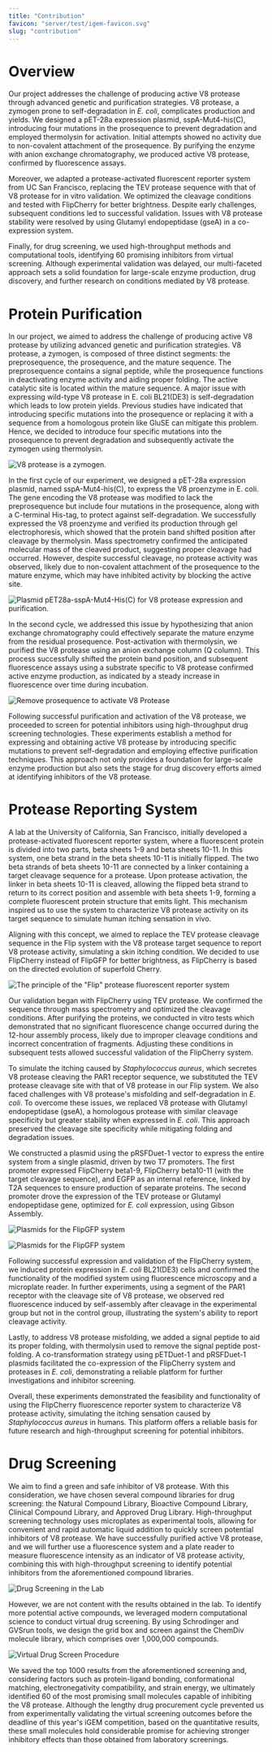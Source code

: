 ```yaml
---
title: "Contribution"
favicon: "server/test/igem-favicon.svg"
slug: "contribution"
---
```


# Overview

Our project addresses the challenge of producing active V8 protease through advanced genetic and purification strategies. V8 protease, a zymogen prone to self-degradation in _E. coli_, complicates production and yields. We designed a pET-28a expression plasmid, sspA-Mut4-his(C), introducing four mutations in the prosequence to prevent degradation and employed thermolysin for activation. Initial attempts showed no activity due to non-covalent attachment of the prosequence. By purifying the enzyme with anion exchange chromatography, we produced active V8 protease, confirmed by fluorescence assays.

Moreover, we adapted a protease-activated fluorescent reporter system from UC San Francisco, replacing the TEV protease sequence with that of V8 protease for in vitro validation. We optimized the cleavage conditions and tested with FlipCherry for better brightness. Despite early challenges, subsequent conditions led to successful validation. Issues with V8 protease stability were resolved by using Glutamyl endopeptidase (gseA) in a co-expression system.

Finally, for drug screening, we used high-throughput methods and computational tools, identifying 60 promising inhibitors from virtual screening. Although experimental validation was delayed, our multi-faceted approach sets a solid foundation for large-scale enzyme production, drug discovery, and further research on conditions mediated by V8 protease.

<split/>

# Protein Purification

In our project, we aimed to address the challenge of producing active V8 protease by utilizing advanced genetic and purification strategies. V8 protease, a zymogen, is composed of three distinct segments: the preprosequence, the prosequence, and the mature sequence. The preprosequence contains a signal peptide, while the prosequence functions in deactivating enzyme activity and aiding proper folding. The active catalytic site is located within the mature sequence. A major issue with expressing wild-type V8 protease in E. coli BL21(DE3) is self-degradation which leads to low protein yields. Previous studies have indicated that introducing specific mutations into the prosequence or replacing it with a sequence from a homologous protein like GluSE can mitigate this problem. Hence, we decided to introduce four specific mutations into the prosequence to prevent degradation and subsequently activate the zymogen using thermolysin.

![V8 protease is a zymogen.](server/contents/pj/zym.webp)

In the first cycle of our experiment, we designed a pET-28a expression plasmid, named sspA-Mut4-his(C), to express the V8 proenzyme in E. coli. The gene encoding the V8 protease was modified to lack the preprosequence but include four mutations in the prosequence, along with a C-terminal His-tag, to protect against self-degradation. We successfully expressed the V8 proenzyme and verified its production through gel electrophoresis, which showed that the protein band shifted position after cleavage by thermolysin. Mass spectrometry confirmed the anticipated molecular mass of the cleaved product, suggesting proper cleavage had occurred. However, despite successful cleavage, no protease activity was observed, likely due to non-covalent attachment of the prosequence to the mature enzyme, which may have inhibited activity by blocking the active site.

![Plasmid pET28a-sspA-Mut4-His(C) for V8 protease expression and purification.](server/contents/plasmid/prov8.webp)

In the second cycle, we addressed this issue by hypothesizing that anion exchange chromatography could effectively separate the mature enzyme from the residual prosequence. Post-activation with thermolysin, we purified the V8 protease using an anion exchange column (Q column). This process successfully shifted the protein band position, and subsequent fluorescence assays using a substrate specific to V8 protease confirmed active enzyme production, as indicated by a steady increase in fluorescence over time during incubation.

![Remove prosequence to activate V8 Protease](server/contents/pj/q.webp)

Following successful purification and activation of the V8 protease, we proceeded to screen for potential inhibitors using high-throughput drug screening technologies. These experiments establish a method for expressing and obtaining active V8 protease by introducing specific mutations to prevent self-degradation and employing effective purification techniques. This approach not only provides a foundation for large-scale enzyme production but also sets the stage for drug discovery efforts aimed at identifying inhibitors of the V8 protease.

<split/>

# Protease Reporting System

A lab at the University of California, San Francisco, initially developed a protease-activated fluorescent reporter system, where a fluorescent protein is divided into two parts, beta sheets 1-9 and beta sheets 10-11. In this system, one beta strand in the beta sheets 10-11 is initially flipped. The two beta strands of beta sheets 10-11 are connected by a linker containing a target cleavage sequence for a protease. Upon protease activation, the linker in beta sheets 10-11 is cleaved, allowing the flipped beta strand to return to its correct position and assemble with beta sheets 1-9, forming a complete fluorescent protein structure that emits light. This mechanism inspired us to use the system to characterize V8 protease activity on its target sequence to simulate human itching sensation in vivo.

Aligning with this concept, we aimed to replace the TEV protease cleavage sequence in the Flip system with the V8 protease target sequence to report V8 protease activity, simulating a skin itching condition. We decided to use FlipCherry instead of FlipGFP for better brightness, as FlipCherry is based on the directed evolution of superfold Cherry.

![The principle of the "Flip" protease fluorescent reporter system](server/contents/pj/flipsystem.webp)

Our validation began with FlipCherry using TEV protease. We confirmed the sequence through mass spectrometry and optimized the cleavage conditions. After purifying the proteins, we conducted in vitro tests which demonstrated that no significant fluorescence change occurred during the 12-hour assembly process, likely due to improper cleavage conditions and incorrect concentration of fragments. Adjusting these conditions in subsequent tests allowed successful validation of the FlipCherry system.

To simulate the itching caused by _Staphylococcus aureus_, which secretes V8 protease cleaving the PAR1 receptor sequence, we substituted the TEV protease cleavage site with that of V8 protease in our Flip system. We also faced challenges with V8 protease's misfolding and self-degradation in _E. coli_. To overcome these issues, we replaced V8 protease with Glutamyl endopeptidase (gseA), a homologous protease with similar cleavage specificity but greater stability when expressed in _E. coli_. This approach preserved the cleavage site specificity while mitigating folding and degradation issues.

We constructed a plasmid using the pRSFDuet-1 vector to express the entire system from a single plasmid, driven by two T7 promoters. The first promoter expressed FlipCherry beta1-9, FlipCherry beta10-11 (with the target cleavage sequence), and EGFP as an internal reference, linked by T2A sequences to ensure production of separate proteins. The second promoter drove the expression of the TEV protease or Glutamyl endopeptidase gene, optimized for _E. coli_ expression, using Gibson Assembly.

![Plasmids for the FlipGFP system](server/contents/plasmid/flipgfp-1.webp)

![Plasmids for the FlipGFP system](server/contents/plasmid/flipgfp-2.webp)

Following successful expression and validation of the FlipCherry system, we induced protein expression in _E. coli_ BL21(DE3) cells and confirmed the functionality of the modified system using fluorescence microscopy and a microplate reader. In further experiments, using a segment of the PAR1 receptor with the cleavage site of V8 protease, we observed red fluorescence induced by self-assembly after cleavage in the experimental group but not in the control group, illustrating the system's ability to report cleavage activity.

Lastly, to address V8 protease misfolding, we added a signal peptide to aid its proper folding, with thermolysin used to remove the signal peptide post-folding. A co-transformation strategy using pETDuet-1 and pRSFDuet-1 plasmids facilitated the co-expression of the FlipCherry system and proteases in _E. coli_, demonstrating a reliable platform for further investigations and inhibitor screening.

Overall, these experiments demonstrated the feasibility and functionality of using the FlipCherry fluorescence reporter system to characterize V8 protease activity, simulating the itching sensation caused by _Staphylococcus aureus_ in humans. This platform offers a reliable basis for future research and high-throughput screening for potential inhibitors.

<split/>

# Drug Screening

We aim to find a green and safe inhibitor of V8 protease. With this consideration, we have chosen several compound libraries for drug screening: the Natural Compound Library, Bioactive Compound Library, Clinical Compound Library, and Approved Drug Library. High-throughput screening technology uses microplates as experimental tools, allowing for convenient and rapid automatic liquid addition to quickly screen potential inhibitors of V8 protease. We have successfully purified active V8 protease, and we will further use a fluorescence system and a plate reader to measure fluorescence intensity as an indicator of V8 protease activity, combining this with high-throughput screening to identify potential inhibitors from the aforementioned compound libraries.

![Drug Screening in the Lab](server/contents/pj/screen.webp)

However, we are not content with the results obtained in the lab. To identify more potential active compounds, we leveraged modern computational science to conduct virtual drug screening. By using Schrodinger and GVSrun tools, we design the grid box and screen against the ChemDiv molecule library, which comprises over 1,000,000 compounds.

![Virtual Drug Screen Procedure](server/contents/pj/vs.webp)

We saved the top 1000 results from the aforementioned screening and, considering factors such as protein-ligand bonding, conformational matching, electronegativity compatibility, and strain energy, we ultimately identified 60 of the most promising small molecules capable of inhibiting the V8 protease. Although the lengthy drug procurement cycle prevented us from experimentally validating the virtual screening outcomes before the deadline of this year's iGEM competition, based on the quantitative results, these small molecules hold considerable promise for achieving stronger inhibitory effects than those obtained from laboratory screenings.
